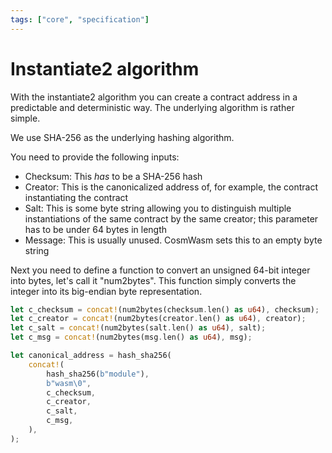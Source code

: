 ```yaml
---
tags: ["core", "specification"]
---
```


# Instantiate2 algorithm

With the instantiate2 algorithm you can create a contract address in a
predictable and deterministic way. The underlying algorithm is rather simple.

We use SHA-256 as the underlying hashing algorithm.

You need to provide the following inputs:

- Checksum: This _has_ to be a SHA-256 hash
- Creator: This is the canonicalized address of, for example, the contract instantiating the
  contract
- Salt: This is some byte string allowing you to distinguish multiple
  instantiations of the same contract by the same creator; this parameter has to
  be under 64 bytes in length
- Message: This is usually unused. CosmWasm sets this to an empty byte string

Next you need to define a function to convert an unsigned 64-bit integer into
bytes, let's call it "num2bytes". This function simply converts the integer into
its big-endian byte representation.

```rust filename="instantiate2.rs" template="instantiate-spec"
let c_checksum = concat!(num2bytes(checksum.len() as u64), checksum);
let c_creator = concat!(num2bytes(creator.len() as u64), creator);
let c_salt = concat!(num2bytes(salt.len() as u64), salt);
let c_msg = concat!(num2bytes(msg.len() as u64), msg);

let canonical_address = hash_sha256(
    concat!(
        hash_sha256(b"module"),
        b"wasm\0",
        c_checksum,
        c_creator,
        c_salt,
        c_msg,
    ),
);
```

